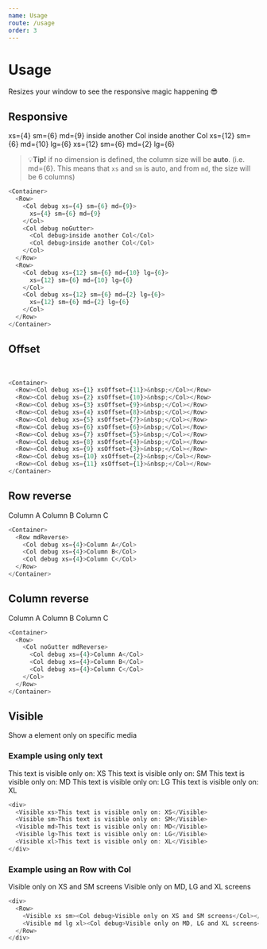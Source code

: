 ```yaml
---
name: Usage
route: /usage
order: 3
---
```



# Usage

Resizes your window to see the responsive magic happening 😎

## Responsive

<Container>
  <Row>
    <Col debug xs={4} sm={6} md={9}>
      xs={4} sm={6} md={9}
    </Col>
    <Col debug noGutter>
      <Col debug>inside another Col</Col>
      <Col debug>inside another Col</Col>
    </Col>
  </Row>
  <Row>
    <Col debug xs={12} sm={6} md={10} lg={6}>
      xs={12} sm={6} md={10} lg={6}
    </Col>
    <Col debug xs={12} sm={6} md={2} lg={6}>
      xs={12} sm={6} md={2} lg={6}
    </Col>
  </Row>
</Container>

> 💡**Tip!** if no dimension is defined, the column size will be **auto**. 
(i.e. md={6}. This means that ```xs``` and ```sm``` is auto, 
and from ```md```, the size will be 6 columns)

```js
<Container>
  <Row>
    <Col debug xs={4} sm={6} md={9}>
      xs={4} sm={6} md={9}
    </Col>
    <Col debug noGutter>
      <Col debug>inside another Col</Col>
      <Col debug>inside another Col</Col>
    </Col>
  </Row>
  <Row>
    <Col debug xs={12} sm={6} md={10} lg={6}>
      xs={12} sm={6} md={10} lg={6}
    </Col>
    <Col debug xs={12} sm={6} md={2} lg={6}>
      xs={12} sm={6} md={2} lg={6}
    </Col>
  </Row>
</Container>
```

## Offset

<Container>
  <Row><Col debug xs={1} xsOffset={11}>&nbsp;</Col></Row>
  <Row><Col debug xs={2} xsOffset={10}>&nbsp;</Col></Row>
  <Row><Col debug xs={3} xsOffset={9}>&nbsp;</Col></Row>
  <Row><Col debug xs={4} xsOffset={8}>&nbsp;</Col></Row>
  <Row><Col debug xs={5} xsOffset={7}>&nbsp;</Col></Row>
  <Row><Col debug xs={6} xsOffset={6}>&nbsp;</Col></Row>
  <Row><Col debug xs={7} xsOffset={5}>&nbsp;</Col></Row>
  <Row><Col debug xs={8} xsOffset={4}>&nbsp;</Col></Row>
  <Row><Col debug xs={9} xsOffset={3}>&nbsp;</Col></Row>
  <Row><Col debug xs={10} xsOffset={2}>&nbsp;</Col></Row>
  <Row><Col debug xs={11} xsOffset={1}>&nbsp;</Col></Row>
</Container>

```js
<Container>
  <Row><Col debug xs={1} xsOffset={11}>&nbsp;</Col></Row>
  <Row><Col debug xs={2} xsOffset={10}>&nbsp;</Col></Row>
  <Row><Col debug xs={3} xsOffset={9}>&nbsp;</Col></Row>
  <Row><Col debug xs={4} xsOffset={8}>&nbsp;</Col></Row>
  <Row><Col debug xs={5} xsOffset={7}>&nbsp;</Col></Row>
  <Row><Col debug xs={6} xsOffset={6}>&nbsp;</Col></Row>
  <Row><Col debug xs={7} xsOffset={5}>&nbsp;</Col></Row>
  <Row><Col debug xs={8} xsOffset={4}>&nbsp;</Col></Row>
  <Row><Col debug xs={9} xsOffset={3}>&nbsp;</Col></Row>
  <Row><Col debug xs={10} xsOffset={2}>&nbsp;</Col></Row>
  <Row><Col debug xs={11} xsOffset={1}>&nbsp;</Col></Row>
</Container>
```
## Row reverse

<Container>
  <Row mdReverse>
    <Col debug xs={4}>Column A</Col>
    <Col debug xs={4}>Column B</Col>
    <Col debug xs={4}>Column C</Col>
  </Row>
</Container>

```js
<Container>
  <Row mdReverse>
    <Col debug xs={4}>Column A</Col>
    <Col debug xs={4}>Column B</Col>
    <Col debug xs={4}>Column C</Col>
  </Row>
</Container>
```

## Column reverse

<Container>
  <Row>
    <Col noGutter mdReverse>
      <Col debug xs={4}>Column A</Col>
      <Col debug xs={4}>Column B</Col>
      <Col debug xs={4}>Column C</Col>
    </Col>
  </Row>
</Container>

```js
<Container>
  <Row>
    <Col noGutter mdReverse>
      <Col debug xs={4}>Column A</Col>
      <Col debug xs={4}>Column B</Col>
      <Col debug xs={4}>Column C</Col>
    </Col>
  </Row>
</Container>
```

## Visible

Show a element only on specific media

### Example using only text

<div>
  <Visible xs>This text is visible only on: XS</Visible>
  <Visible sm>This text is visible only on: SM</Visible>
  <Visible md>This text is visible only on: MD</Visible>
  <Visible lg>This text is visible only on: LG</Visible>
  <Visible xl>This text is visible only on: XL</Visible>
</div>

```js
<div>
  <Visible xs>This text is visible only on: XS</Visible>
  <Visible sm>This text is visible only on: SM</Visible>
  <Visible md>This text is visible only on: MD</Visible>
  <Visible lg>This text is visible only on: LG</Visible>
  <Visible xl>This text is visible only on: XL</Visible>
</div>
```

### Example using an Row with Col

<div>
  <Row>
    <Visible xs sm><Col debug>Visible only on XS and SM screens</Col></Visible>
    <Visible md lg xl><Col debug>Visible only on MD, LG and XL screens</Col></Visible>
  </Row>
</div>

```js
<div>
  <Row>
    <Visible xs sm><Col debug>Visible only on XS and SM screens</Col></Visible>
    <Visible md lg xl><Col debug>Visible only on MD, LG and XL screens</Col></Visible>
  </Row>
</div>
```
